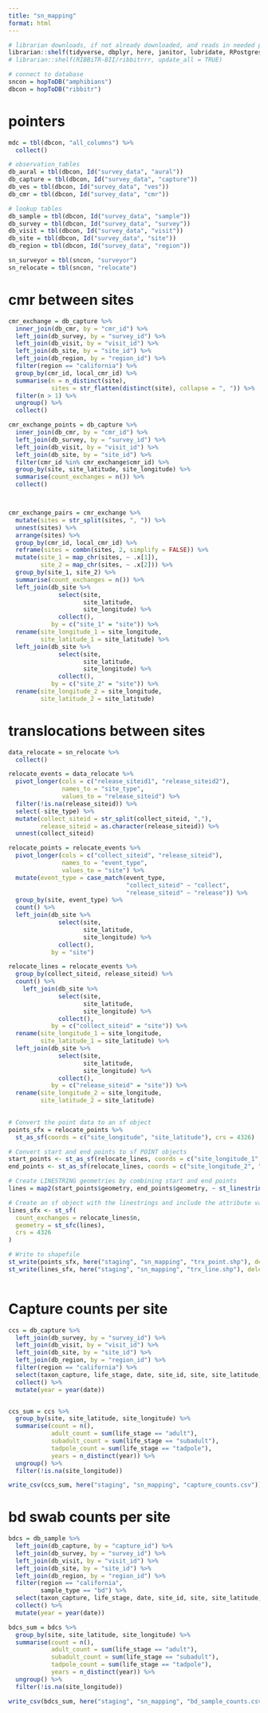 ```yaml
---
title: "sn_mapping"
format: html
---
```


```r

# librarian downloads, if not already downloaded, and reads in needed packages
librarian::shelf(tidyverse, dbplyr, here, janitor, lubridate, RPostgres, stringr, DBI, parsedate, uuid, hms, RIBBiTR-BII/ribbitrrr, sf)
# librarian::shelf(RIBBiTR-BII/ribbitrrr, update_all = TRUE)

# connect to database
sncon = hopToDB("amphibians")
dbcon = hopToDB("ribbitr")

```
# pointers
```r
mdc = tbl(dbcon, "all_columns") %>%
  collect()

# observation_tables
db_aural = tbl(dbcon, Id("survey_data", "aural"))
db_capture = tbl(dbcon, Id("survey_data", "capture"))
db_ves = tbl(dbcon, Id("survey_data", "ves"))
db_cmr = tbl(dbcon, Id("survey_data", "cmr"))

# lookup tables
db_sample = tbl(dbcon, Id("survey_data", "sample"))
db_survey = tbl(dbcon, Id("survey_data", "survey"))
db_visit = tbl(dbcon, Id("survey_data", "visit"))
db_site = tbl(dbcon, Id("survey_data", "site"))
db_region = tbl(dbcon, Id("survey_data", "region"))

sn_surveyor = tbl(sncon, "surveyor")
sn_relocate = tbl(sncon, "relocate")

```

# cmr between sites
```r
cmr_exchange = db_capture %>%
  inner_join(db_cmr, by = "cmr_id") %>%
  left_join(db_survey, by = "survey_id") %>%
  left_join(db_visit, by = "visit_id") %>%
  left_join(db_site, by = "site_id") %>%
  left_join(db_region, by = "region_id") %>%
  filter(region == "california") %>%
  group_by(cmr_id, local_cmr_id) %>%
  summarise(n = n_distinct(site),
            sites = str_flatten(distinct(site), collapse = ", ")) %>%
  filter(n > 1) %>%
  ungroup() %>%
  collect()

cmr_exchange_points = db_capture %>%
  inner_join(db_cmr, by = "cmr_id") %>%
  left_join(db_survey, by = "survey_id") %>%
  left_join(db_visit, by = "visit_id") %>%
  left_join(db_site, by = "site_id") %>%
  filter(cmr_id %in% cmr_exchange$cmr_id) %>%
  group_by(site, site_latitude, site_longitude) %>%
  summarise(count_exchanges = n()) %>%
  collect()



cmr_exchange_pairs = cmr_exchange %>%
  mutate(sites = str_split(sites, ", ")) %>%
  unnest(sites) %>%
  arrange(sites) %>%
  group_by(cmr_id, local_cmr_id) %>%
  reframe(sites = combn(sites, 2, simplify = FALSE)) %>%
  mutate(site_1 = map_chr(sites, ~ .x[1]),
         site_2 = map_chr(sites, ~ .x[2])) %>%
  group_by(site_1, site_2) %>%
  summarise(count_exchanges = n()) %>%
  left_join(db_site %>%
              select(site,
                     site_latitude,
                     site_longitude) %>%
              collect(),
            by = c("site_1" = "site")) %>%
  rename(site_longitude_1 = site_longitude,
         site_latitude_1 = site_latitude) %>%
  left_join(db_site %>%
              select(site,
                     site_latitude,
                     site_longitude) %>%
              collect(),
            by = c("site_2" = "site")) %>%
  rename(site_longitude_2 = site_longitude,
         site_latitude_2 = site_latitude)


```
# translocations between sites
```r
data_relocate = sn_relocate %>%
  collect()

relocate_events = data_relocate %>%
  pivot_longer(cols = c("release_siteid1", "release_siteid2"),
               names_to = "site_type",
               values_to = "release_siteid") %>%
  filter(!is.na(release_siteid)) %>%
  select(-site_type) %>%
  mutate(collect_siteid = str_split(collect_siteid, ","),
         release_siteid = as.character(release_siteid)) %>%
  unnest(collect_siteid)

relocate_points = relocate_events %>%
  pivot_longer(cols = c("collect_siteid", "release_siteid"),
               names_to = "event_type",
               values_to = "site") %>%
  mutate(event_type = case_match(event_type,
                                 "collect_siteid" ~ "collect",
                                 "release_siteid" ~ "release")) %>%
  group_by(site, event_type) %>%
  count() %>%
  left_join(db_site %>%
              select(site,
                     site_latitude,
                     site_longitude) %>%
              collect(),
            by = "site")

relocate_lines = relocate_events %>%
  group_by(collect_siteid, release_siteid) %>%
  count() %>%
    left_join(db_site %>%
              select(site,
                     site_latitude,
                     site_longitude) %>%
              collect(),
            by = c("collect_siteid" = "site")) %>%
  rename(site_longitude_1 = site_longitude,
         site_latitude_1 = site_latitude) %>%
  left_join(db_site %>%
              select(site,
                     site_latitude,
                     site_longitude) %>%
              collect(),
            by = c("release_siteid" = "site")) %>%
  rename(site_longitude_2 = site_longitude,
         site_latitude_2 = site_latitude)
  

# Convert the point data to an sf object
points_sfx = relocate_points %>%
  st_as_sf(coords = c("site_longitude", "site_latitude"), crs = 4326)

# Convert start and end points to sf POINT objects
start_points <- st_as_sf(relocate_lines, coords = c("site_longitude_1", "site_latitude_1"), crs = 4326)
end_points <- st_as_sf(relocate_lines, coords = c("site_longitude_2", "site_latitude_2"), crs = 4326)

# Create LINESTRING geometries by combining start and end points
lines = map2(start_points$geometry, end_points$geometry, ~ st_linestring(rbind(st_coordinates(.x), st_coordinates(.y))))

# Create an sf object with the linestrings and include the attribute variable
lines_sfx <- st_sf(
  count_exchanges = relocate_lines$n,
  geometry = st_sfc(lines),
  crs = 4326
)

# Write to shapefile
st_write(points_sfx, here("staging", "sn_mapping", "trx_point.shp"), delete_layer = TRUE)
st_write(lines_sfx, here("staging", "sn_mapping", "trx_line.shp"), delete_layer = TRUE)
  
```

# Capture counts per site
```r
ccs = db_capture %>%
  left_join(db_survey, by = "survey_id") %>%
  left_join(db_visit, by = "visit_id") %>%
  left_join(db_site, by = "site_id") %>%
  left_join(db_region, by = "region_id") %>%
  filter(region == "california") %>%
  select(taxon_capture, life_stage, date, site_id, site, site_latitude, site_longitude) %>%
  collect() %>%
  mutate(year = year(date))


ccs_sum = ccs %>%
  group_by(site, site_latitude, site_longitude) %>%
  summarise(count = n(),
            adult_count = sum(life_stage == "adult"),
            subadult_count = sum(life_stage == "subadult"),
            tadpole_count = sum(life_stage == "tadpole"),
            years = n_distinct(year)) %>%
  ungroup() %>%
  filter(!is.na(site_longitude))

write_csv(ccs_sum, here("staging", "sn_mapping", "capture_counts.csv"))
```

# bd swab counts per site
```r
bdcs = db_sample %>%
  left_join(db_capture, by = "capture_id") %>%
  left_join(db_survey, by = "survey_id") %>%
  left_join(db_visit, by = "visit_id") %>%
  left_join(db_site, by = "site_id") %>%
  left_join(db_region, by = "region_id") %>%
  filter(region == "california",
         sample_type == "bd") %>%
  select(taxon_capture, life_stage, date, site_id, site, site_latitude, site_longitude) %>%
  collect() %>%
  mutate(year = year(date))

bdcs_sum = bdcs %>%
  group_by(site, site_latitude, site_longitude) %>%
  summarise(count = n(),
            adult_count = sum(life_stage == "adult"),
            subadult_count = sum(life_stage == "subadult"),
            tadpole_count = sum(life_stage == "tadpole"),
            years = n_distinct(year)) %>%
  ungroup() %>%
  filter(!is.na(site_longitude))

write_csv(bdcs_sum, here("staging", "sn_mapping", "bd_sample_counts.csv"))

```